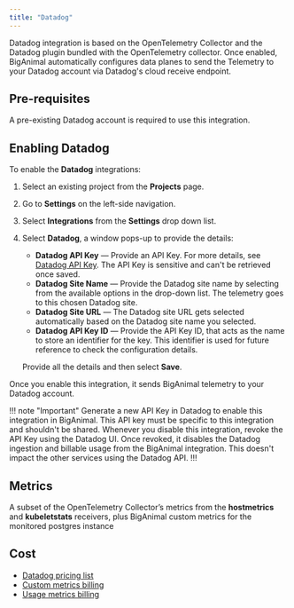 ```yaml
---
title: "Datadog"
---
```


Datadog integration is based on the OpenTelemetry Collector and the Datadog plugin bundled with the OpenTelemetry collector. Once enabled, BigAnimal automatically configures data planes to send the Telemetry to your Datadog account via Datadog's cloud receive endpoint.

## Pre-requisites

A pre-existing Datadog account is required to use this integration.

## Enabling Datadog

To enable the **Datadog** integrations: 

1. Select an existing project from the **Projects** page.
2. Go to **Settings** on the left-side navigation.
3. Select **Integrations** from the **Settings** drop down list.
4. Select **Datadog**, a window pops-up to provide the details: 
   - **Datadog API Key** &mdash; Provide an API Key. For more details, see [Datadog API Key](https://docs.datadoghq.com/account_management/api-app-keys/). The API Key is sensitive and can't be retrieved once saved.
   - **Datadog Site Name** &mdash; Provide the Datadog site name by selecting from the available options in the drop-down list. The telemetry goes to this chosen Datadog site. 
   - **Datadog Site URL** &mdash; The Datadog site URL gets selected automatically based on the Datadog site name you selected. 
   - **Datadog API Key ID** &mdash; Provide the API Key ID, that acts as the name to store an identifier for the key. This identifier is used for future reference to check the configuration details.
   
   Provide all the details and then select **Save**.

Once you enable this integration, it sends BigAnimal telemetry to your Datadog account.

!!! note "Important"
Generate a new API Key in Datadog to enable this integration in BigAnimal. This API key must be specific to this integration and shouldn't be shared. Whenever you disable this integration, revoke the API Key using the Datadog UI. Once revoked, it disables the Datadog ingestion and billable usage from the BigAnimal integration. This doesn't impact the other services using the Datadog API.
!!!

## Metrics

A subset of the OpenTelemetry Collector’s metrics from the **hostmetrics** and **kubeletstats** receivers, plus BigAnimal custom metrics for the monitored postgres instance

## Cost

- [Datadog pricing list](https://www.datadoghq.com/pricing/list/)
- [Custom metrics billing](https://docs.datadoghq.com/account_management/billing/custom_metrics/?tab=countrate#counting-custom-metrics)
- [Usage metrics billing](https://docs.datadoghq.com/account_management/billing/usage_metrics/)